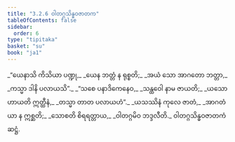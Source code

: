 ```yaml
---
title: "3.2.6 ဝါတဂ္ဂသိန္ဓဝဇာတက"
tableOfContents: false
sidebar:
  order: 6
type: "tipitaka"
basket: "su"
book: "ja1"
---
```



<DynamicBreadcrumb />

<Division number="46" book="ja1" e="ch" v="22" p="77">

<Paragraph number="732" type="verses" book="ja1">
_“ယေနာသိ ကိသိယာ ပဏ္ဍု,_  
_ယေန ဘတ္တံ န ရုစ္စတိ;_  
_အယံ သော အာဂတော ဘတ္တာ,_  
_ကသ္မာ ဒါနိ ပလာယသိ”._  

</Paragraph>

</Division>
<Division number="47" book="ja1" e="ch" v="22" p="77">

<Paragraph number="733" type="verses" book="ja1">
_“သစေ ပနာဒိကေနေဝ,_  
_သန္ထဝေါ နာမ ဇာယတိ;_  
_ယသော ဟာယတိ ဣတ္ထီနံ,_  
_တသ္မာ တာတ ပလာယဟံ”._  

</Paragraph>

</Division>
<Division number="48" book="ja1" e="ch" v="22" p="77">

<Paragraph number="734" type="verses" book="ja1">
_ယသဿိနံ ကုလေ ဇာတံ,_  
_အာဂတံ ယာ န ဣစ္ဆတိ;_  
_သောစတိ စိရရတ္တာယ,_  
_ဝါတဂ္ဂမိဝ ဘဒ္ဒလီတိ._  


</Paragraph>
</Division>

<Paragraph number="735" type="center" book="ja1">
ဝါတဂ္ဂသိန္ဓဝဇာတကံ ဆဋ္ဌံ.
</Paragraph>